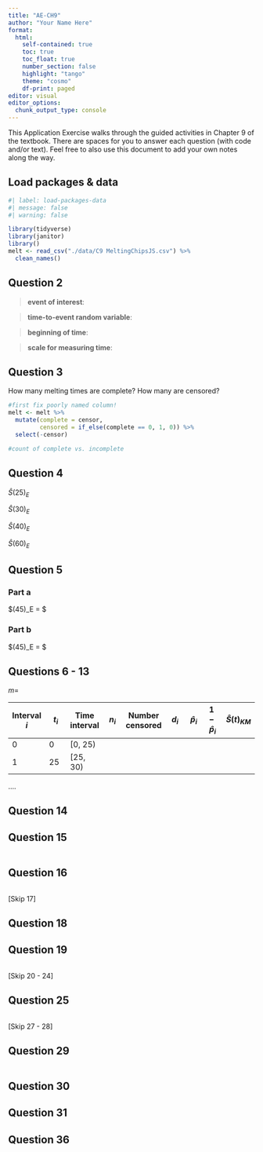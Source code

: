 ```yaml
---
title: "AE-CH9"
author: "Your Name Here"
format: 
  html:
    self-contained: true
    toc: true
    toc_float: true
    number_section: false
    highlight: "tango"
    theme: "cosmo"
    df-print: paged
editor: visual
editor_options: 
  chunk_output_type: console
---
```


This Application Exercise walks through the guided activities in Chapter 9 of the textbook. There are spaces for you to answer each question (with code and/or text). Feel free to also use this document to add your own notes along the way.

## Load packages & data

```r
#| label: load-packages-data
#| message: false
#| warning: false

library(tidyverse)
library(janitor)
library()
melt <- read_csv("./data/C9 MeltingChipsJS.csv") %>% 
  clean_names()
```

## Question 2

> **event of interest**: 

> **time-to-event random variable**: 

> **beginning of time**: 

> **scale for measuring time**:

## Question 3

How many melting times are complete? How many are censored? 

```r
#first fix poorly named column! 
melt <- melt %>% 
  mutate(complete = censor,
         censored = if_else(complete == 0, 1, 0)) %>% 
  select(-censor)

#count of complete vs. incomplete

```

## Question 4

$\hat{S}(25)_E$

$\hat{S}(30)_E$

$\hat{S}(40)_E$

$\hat{S}(60)_E$

## Question 5

### Part a

$\hat{S}(45)_E = $

### Part b

$\hat{S}(45)_E = $


## Questions 6 - 13

$m =$

| Interval $i$ | $t_i$ | Time interval | $n_i$ | Number censored | $d_i$ | $\hat{p}_i$ | $1 - \hat{p}_i$ | $\hat{S}(t)_{KM}$ |
|-----|-----|-----|-----|-----|-----|-----|-----|-----|
|0 | 0 | [0, 25) | | | | | | | 
|1 | 25| [25, 30) | | | | | | |

....


## Question 14



## Question 15

```r

```

## Question 16

```r

```

[Skip 17]

## Question 18


## Question 19

```r

```

[Skip 20 - 24]

## Question 25

```r

```

[Skip 27 - 28]

## Question 29

```r

```

## Question 30

## Question 31

## Question 36

